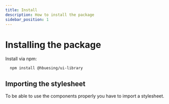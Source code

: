 ```yaml
---
title: Install
description: How to install the package
sidebar_position: 1
---
```


# Installing the package

Install via npm:

```npm
  npm install @hbuesing/ui-library
```

## Importing the stylesheet
To be able to use the components properly you have to import a stylesheet.

